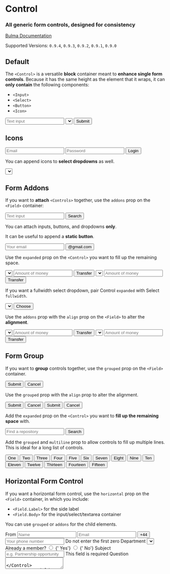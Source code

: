 


<Meta title="Form/Control" component={Control} />

# Control

### All generic **form controls**, designed for consistency

[Bulma Documentation](https://bulma.io/documentation/form/general/#form-control)

Supported Versions: `0.9.4`, `0.9.3`, `0.9.2`, `0.9.1`, `0.9.0`

## Default

The `<Control>` is a versatile **block** container meant to **enhance single form controls**. Because it has the same height as the element that it wraps, it can **only contain** the following components:

- `<Input>`
- `<Select>`
- `<Button>`
- `<Icon>`

<Canvas>
  <Story name="Default">
    <React.Fragment>
      <Field>
        <Control>
          <Input placeholder="Text input" />
        </Control>
      </Field>
      <Field>
        <Control>
          <Select>
            <Select.Content>
              <Select.Option>Select Dropdown</Select.Option>
              <Select.Option>With options</Select.Option>
            </Select.Content>
          </Select>
        </Control>
      </Field>
      <Field>
        <Control>
          <Button color="primary">Submit</Button>
        </Control>
      </Field>
    </React.Fragment>
  </Story>
</Canvas>

## Icons

<Canvas>
  <Story name="Icons">
    <React.Fragment>
      <Field>
        <Control iconsLeft iconsRight>
          <Input type="email" placeholder="Email" />
          <Icon size="small" align="left">
            <FontAwesomeIcon icon={faEnvelope} />
          </Icon>
          <Icon size="small" align="right">
            <FontAwesomeIcon icon={faCheck} />
          </Icon>
        </Control>
      </Field>
      <Field>
        <Control iconsLeft>
          <Input type="password" placeholder="Password" />
          <Icon size="small" align="left">
            <FontAwesomeIcon icon={faLock} />
          </Icon>
        </Control>
      </Field>
      <Field>
        <Control>
          <Button color="success">Login</Button>
        </Control>
      </Field>
    </React.Fragment>
  </Story>
</Canvas>

You can append icons to **select dropdowns** as well.

<Canvas>
  <Story name="Select Icons">
    <Field>
      <Control iconsLeft>
        <Select fullwidth>
          <Select.Content>
            <Select.Option selected>Country</Select.Option>
            <Select.Option>Argentina</Select.Option>
            <Select.Option>Bolivia</Select.Option>
            <Select.Option>Brazil</Select.Option>
            <Select.Option>Chile</Select.Option>
            <Select.Option>Colombia</Select.Option>
            <Select.Option>Ecuador</Select.Option>
            <Select.Option>Guyana</Select.Option>
            <Select.Option>Paraguay</Select.Option>
            <Select.Option>Peru</Select.Option>
            <Select.Option>Suriname</Select.Option>
            <Select.Option>Uruguay</Select.Option>
            <Select.Option>Venezuela</Select.Option>
          </Select.Content>
        </Select>
        <Icon size="small" align="left">
          <FontAwesomeIcon icon={faGlobe} />
        </Icon>
      </Control>
    </Field>
  </Story>
</Canvas>

## Form Addons

If you want to **attach** `<Controls>` together, use the `addons` prop on the `<Field>` container:

<Canvas>
  <Story name="Form addons">
    <Field addons>
      <Control>
        <Input placeholder="Text input"/>
      </Control>
      <Control>
        <Button color="info" component="a">Search</Button>
      </Control>
    </Field>
  </Story>
</Canvas>

You can attach inputs, buttons, and dropdowns **only**.

It can be useful to append a **static button**.

<Canvas>
  <Story name="Form addons with static">
    <Field addons>
      <Control>
        <Input type="email" placeholder="Your email"/>
      </Control>
      <Control>
        <Button static>@gmail.com</Button>
      </Control>
    </Field>
  </Story>
</Canvas>

Use the `expanded` prop on the `<Control>` you want to fill up the remaining space.

<Canvas>
  <Story name="Expanded">
    <React.Fragment>
      <Field addons>
        <Control>
          <Select>
            <Select.Content>
              <Select.Option>$</Select.Option>
              <Select.Option>£</Select.Option>
              <Select.Option>€</Select.Option>
            </Select.Content>
          </Select>
        </Control>
        <Control>
          <Input placeholder="Amount of money" />
        </Control>
        <Control>
          <Button component="a">Transfer</Button>
        </Control>
      </Field>
      <Field addons>
        <Control>
          <Select>
            <Select.Content>
              <Select.Option>$</Select.Option>
              <Select.Option>£</Select.Option>
              <Select.Option>€</Select.Option>
            </Select.Content>
          </Select>
        </Control>
        <Control expanded>
          <Input placeholder="Amount of money" />
        </Control>
        <Control>
          <Button component="a">Transfer</Button>
        </Control>
      </Field>
    </React.Fragment>
  </Story>
</Canvas>

If you want a fullwidth select dropdown, pair Control `expanded` with Select `fullwidth`.

<Canvas>
  <Story name="Expanded Select">
    <Field addons>
      <Control expanded>
        <Select fullwidth>
          <Select.Content name="country">
            <Select.Option>Argentina</Select.Option>
            <Select.Option>Bolivia</Select.Option>
            <Select.Option>Brazil</Select.Option>
            <Select.Option>Chile</Select.Option>
            <Select.Option>Colombia</Select.Option>
            <Select.Option>Ecuador</Select.Option>
            <Select.Option>Guyana</Select.Option>
            <Select.Option>Paraguay</Select.Option>
            <Select.Option>Peru</Select.Option>
            <Select.Option>Suriname</Select.Option>
            <Select.Option>Uruguay</Select.Option>
            <Select.Option>Venezuela</Select.Option>
          </Select.Content>
        </Select>
      </Control>
      <Control>
        <Button type="submit" color="primary">Choose</Button>
      </Control>
    </Field>
  </Story>
</Canvas>

Use the `addons` prop with the `align` prop on the `<Field>` to alter the **alignment**.

<Canvas>
  <Story name="Alignment">
    <React.Fragment>
      <Field align="center" addons>
        <Control>
          <Select>
            <Select.Content>
              <Select.Option>$</Select.Option>
              <Select.Option>£</Select.Option>
              <Select.Option>€</Select.Option>
            </Select.Content>
          </Select>
        </Control>
        <Control>
          <Input placeholder="Amount of money" />
        </Control>
        <Control>
          <Button color="primary" component="a">Transfer</Button>
        </Control>
      </Field>
      <Field align="right" addons>
        <Control>
          <Select>
            <Select.Content>
              <Select.Option>$</Select.Option>
              <Select.Option>£</Select.Option>
              <Select.Option>€</Select.Option>
            </Select.Content>
          </Select>
        </Control>
        <Control>
          <Input placeholder="Amount of money" />
        </Control>
        <Control>
          <Button color="primary" component="a">Transfer</Button>
        </Control>
      </Field>
    </React.Fragment>
  </Story>
</Canvas>

## Form Group

If you want to **group** controls together, use the `grouped` prop on the `<Field>` container.

<Canvas>
  <Story name="Field Group">
    <Field grouped>
      <Control>
        <Button color="primary" component="a">Submit</Button>
      </Control>
      <Control>
        <Button color="light" component="a">Cancel</Button>
      </Control>
    </Field>
  </Story>
</Canvas>

Use the `grouped` prop with the `align` prop to alter the alignment.

<Canvas>
  <Story name="Field Group Alignment">
    <React.Fragment>
      <Field align="center" grouped>
        <Control>
          <Button color="primary" component="a">Submit</Button>
        </Control>
        <Control>
          <Button color="light" component="a">Cancel</Button>
        </Control>
      </Field>
      <Field align="right" grouped>
        <Control>
          <Button color="primary" component="a">Submit</Button>
        </Control>
        <Control>
          <Button color="light" component="a">Cancel</Button>
        </Control>
      </Field>
    </React.Fragment>
  </Story>
</Canvas>

Add the `expanded` prop on the `<Control>` you want to **fill up the remaining space** with.

<Canvas>
  <Story name="Expanded Control">
    <Field grouped>
      <Control expanded>
        <Input placeholder="Find a repository" />
      </Control>
      <Control>
        <Button color="info" component="a">Search</Button>
      </Control>
    </Field>
  </Story>
</Canvas>

Add the `grouped` and `multiline` prop to allow controls to fill up multiple lines. This is ideal for a long list of controls.

<Canvas>
  <Story name="Multiline Group">
    <Field grouped multiline>
      <Control>
        <Button component="a">One</Button>
      </Control>
      <Control>
        <Button component="a">Two</Button>
      </Control>
      <Control>
        <Button component="a">Three</Button>
      </Control>
      <Control>
        <Button component="a">Four</Button>
      </Control>
      <Control>
        <Button component="a">Five</Button>
      </Control>
      <Control>
        <Button component="a">Six</Button>
      </Control>
      <Control>
        <Button component="a">Seven</Button>
      </Control>
      <Control>
        <Button component="a">Eight</Button>
      </Control>
      <Control>
        <Button component="a">Nine</Button>
      </Control>
      <Control>
        <Button component="a">Ten</Button>
      </Control>
      <Control>
        <Button component="a">Eleven</Button>
      </Control>
      <Control>
        <Button component="a">Twelve</Button>
      </Control>
      <Control>
        <Button component="a">Thirteen</Button>
      </Control>
      <Control>
        <Button component="a">Fourteen</Button>
      </Control>
      <Control>
        <Button component="a">Fifteen</Button>
      </Control>
    </Field>
  </Story>
</Canvas>

## Horizontal Form Control

If you want a horizontal form control, use the `horizontal` prop on the `<Field>` container, in which you include:

- `<Field.Label>` for the side label
- `<Field.Body>` for the input/select/textarea container

You can use `grouped` or `addons` for the child elements.

<Canvas>
  <Story name="Horizontal Form">
    <React.Fragment>
      <Field horizontal>
        <Field.Label size="normal">
          <Label>From</Label>
        </Field.Label>
        <Field.Body>
          <Field>
            <Control expanded iconsLeft>
              <Input placeholder="Name" />
              <Icon size="small" align="left">
                <FontAwesomeIcon icon={faUser} />
              </Icon>
            </Control>
          </Field>
          <Field>
            <Control expanded iconsLeft iconsRight>
              <Input type="email" color="success" placeholder="Email" />
              <Icon size="small" align="left">
                <FontAwesomeIcon icon={faEnvelope} />
              </Icon>
              <Icon size="small" align="right">
                <FontAwesomeIcon icon={faCheck} />
              </Icon>
            </Control>
          </Field>
        </Field.Body>
      </Field>
      <Field horizontal>
        <Field.Label />
        <Field.Body>
          <Field expanded>
            <Field addons>
              <Control>
                <Button static component="a">+44</Button>
              </Control>
              <Control expanded>
                <Input type="tel" placeholder="Your phone number" />
              </Control>
            </Field>
            <Help>Do not enter the first zero</Help>
          </Field>
        </Field.Body>
      </Field>
      <Field horizontal>
        <Field.Label size="normal">
          <Label>Department</Label>
        </Field.Label>
        <Field.Body>
          <Field narrow>
            <Control>
              <Select fullwidth>
                <Select.Content>
                  <Select.Option>Business development</Select.Option>
                  <Select.Option>Marketing</Select.Option>
                  <Select.Option>Sales</Select.Option>
                </Select.Content>
              </Select>
            </Control>
          </Field>
        </Field.Body>
      </Field>
      <Field horizontal>
        <Field.Label>
          <Label>Already a member?</Label>
        </Field.Label>
        <Field.Body>
          <Field narrow>
            <Control>
              <Radio>
                <input type="radio" name="member" />
                <span>{' Yes'}</span>
              </Radio>
              <Radio>
                <input type="radio" name="member" />
                <span>{' No'}</span>
              </Radio>
            </Control>
          </Field>
        </Field.Body>
      </Field>
      <Field horizontal>
        <Field.Label size="normal">
          <Label>Subject</Label>
        </Field.Label>
        <Field.Body>
          <Field>
            <Control>
              <Input color="danger" placeholder="e.g. Partnership opportunity" />
            </Control>
            <Help color="danger">
              This field is required
            </Help>
          </Field>
        </Field.Body>
      </Field>
      <Field horizontal>
        <Field.Label size="normal">
          <Label>Question</Label>
        </Field.Label>
        <Field.Body>
          <Field>
            <Control>
              <Textarea placeholder="Explain how we can help you" />
            </Control>
          </Field>
        </Field.Body>
      </Field>
      <Field horizontal>
        <Field.Label />
        <Field.Body>
          <Field>
            <Control>
              <Button color="primary">Send message</Button>
            </Control>
          </Field>
        </Field.Body>
      </Field>
    </React.Fragment>
  </Story>
</Canvas>

## Control Props

<ArgsTable of={Control} />
